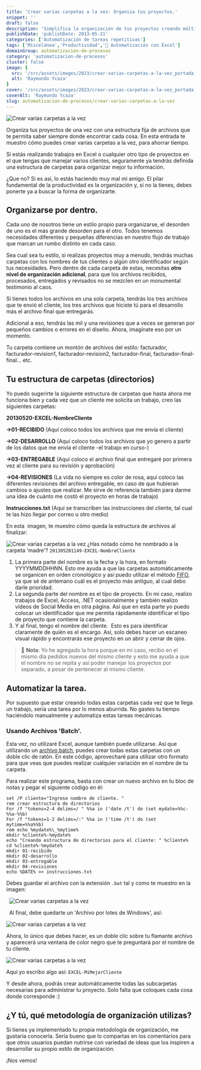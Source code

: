 ```yaml
---
title: 'Crear varias carpetas a la vez: Organiza tus proyectos.'
snippet: ''
draft: false 
description: 'Simplifica la organización de tus proyectos creando múltiples carpetas al mismo tiempo y aumenta tu productividad.'
publishDate: 'publishDate: 2013-05-21'
categories: ['Automatización de tareas repetitivas']
tags: ['Miscelánea','Productividad','🤖 Automatización con Excel']
domainGroup: automatizacion-de-procesos
category: 'automatizacion-de-procesos' 
cluster: false
image: {
  src: '/src/assets/images/2023/crear-varias-carpetas-a-la-vez_portada.png',
  alt: 'Raymundo Ycaza'
}
cover: '/src/assets/images/2023/crear-varias-carpetas-a-la-vez_portada.png'
coverAlt: 'Raymundo Ycaza'
slug: automatizacion-de-procesos/crear-varias-carpetas-a-la-vez
---
```


![Crear varias carpetas a la vez](./images/crear-varias-carpetas-a-la-vez_portada.png)

Organiza tus proyectos de una vez con una estructura fija de archivos que te permita saber siempre donde encontrar cada cosa. En esta entrada te muestro cómo puedes crear varias carpetas a la vez, para ahorrar tiempo.

Si estás realizando trabajos en Excel o cualquier otro tipo de proyectos en el que tengas que manejar varios clientes, seguramente ya tendrás definida una estructura de carpetas para organizar mejor tu información.

¿Que no? Si es así, lo estás haciendo muy mal mi amigo. El pilar fundamental de la productividad es la organización y, si no la tienes, debes ponerte ya a buscar la forma de organizarte.

## Organizarse por dentro.

Cada uno de nosotros tiene un estilo propio para organizarse, el desorden de uno es el más grande desorden para el otro. Todos tenemos necesidades diferentes y pequeñas diferencias en nuestro flujo de trabajo que marcan un rumbo distinto en cada caso.

Sea cual sea tu estilo, si realizas proyectos muy a menudo, tendrás muchas carpetas con los nombres de tus clientes o algún otro identificador según tus necesidades. Pero dentro de cada carpeta de estas, necesitas **otro nivel de organización adicional**, para que los archivos recibidos, procesados, entregados y revisados no se mezclen en un monumental testimonio al caos.

Si tienes todos los archivos en una sola carpeta, tendrás los tres archivos que te envió el cliente, los tres archivos que hiciste tú para el desarrollo más el archivo final que entregarás.

Adicional a eso, tendrás las mil y una revisiones que a veces se generan por pequeños cambios o errores en el diseño. Ahora, imagínate eso por un momento.

Tu carpeta contiene un montón de archivos del estilo: facturador, facturador-revision1, facturador-revision2, facturador-final, facturador-final-final... etc.

## Tu estructura de carpetas (directorios)

Yo puedo sugerirte la siguiente estructura de carpetas que hasta ahora me funciona bien y cada vez que un cliente me solicita un trabajo, creo las siguientes carpetas:

**20130520-EXCEL-NombreCliente**

**\->01-RECIBIDO** (Aquí coloco todos los archivos que me envía el cliente)

**\->02-DESARROLLO** (Aquí coloco todos los archivos que yo genero a partir de los datos que me envía el cliente -el trabajo en curso-)

**\->03-ENTREGABLE** (Aquí coloco el archivo final que entregaré por primera vez al cliente para su revisión y aprobación)

**\->04-REVISIONES** (La vida no siempre es color de rosa, aquí coloco las diferentes revisiones del archivo entregable, en caso de que hubieran cambios o ajustes que realizar. Me sirve de referencia también para darme una idea de cuánto me costó el proyecto en horas de trabajo)

**Instrucciones.txt** (Aquí se transcriben las instrucciones del cliente, tal cual te las hizo llegar por correo u otro medio)

En esta  imagen, te muestro cómo queda la estructura de archivos al finalizar:

![Crear varias carpetas a la vez](./images/crear-varias-carpetas-a-la-vez-000002.png) ¿Has notado cómo he nombrado a la carpeta 'madre'? `201305201149-EXCEL-NombreCliente`

1. La primera parte del nombre es la fecha y la hora, en formato YYYYMMDDHHNN. Esto me ayuda a que las carpetas automáticamente se organicen en orden cronológico y así puedo utilizar el método [FIFO](http://es.wikipedia.org/wiki/FIFO_y_LIFO_(contabilidad) "FIFO"), ya que sé de antemano cuál es el proyecto más antiguo, al cual debo darle prioridad.
2. La segunda parte del nombre es el tipo de proyecto. En mi caso, realizo trabajos de Excel, Access, .NET ocasionalmente y también realizo vídeos de Social Media en otra página. Así que en esta parte yo puedo colocar un identificador que me permita rápidamente identificar el tipo de proyecto que contiene la carpeta.
3. Y al final, tengo el nombre del cliente.  Esto es para identificar claramente de quién es el encargo. Así, solo debes hacer un escaneo visual rápido y encontrarás ese proyecto en un abrir y cerrar de ojos.

> 📝 **Nota**: Yo he agregado la hora porque en mi caso, recibo en el mismo día pedidos nuevos del mismo cliente y esto me ayuda a que el nombre no se repita y así poder manejar los proyectos por separado, a pesar de pertenecer al mismo cliente.

## Automatizar la tarea.

Por supuesto que estar creando todas estas carpetas cada vez que te llega un trabajo, sería una tarea por lo menos aburrida. No gastes tu tiempo haciéndolo manualmente y automatiza estas tareas mecánicas.

### Usando Archivos 'Batch'.

Esta vez, no utilizaré Excel, aunque también puede utilizarse. Así que utilizando un [archivo batch](http://es.wikipedia.org/wiki/Archivo_batch "Archivo batch"), puedes crear todas estas carpetas con un doble clic de ratón. En este código, aprovecharé para utilizar otro formato para que veas que puedes realizar cualquier variación en el nombre de tu carpeta.

Para realizar este programa, basta con crear un nuevo archivo en tu bloc de notas y pegar el siguiente código en él:

```
set /P cliente="Ingrese nombre de cliente. " 
rem crear estructura de directorios 
For /f "tokens=2-4 delims=/ " %%a in ('date /t') do (set mydate=%%c-%%a-%%b) 
For /f "tokens=1-2 delims=/:" %%a in ('time /t') do (set mytime=%%a%%b) 
rem echo %mydate%\_%mytime% 
mkdir %cliente%-%mydate% 
echo "Creando estructura de directorios para el cliente: " %cliente% 
cd %cliente%-%mydate% 
mkdir 01-recibido 
mkdir 02-desarrollo 
mkdir 03-entregable 
mkdir 04-revisiones 
echo %DATE% >> instrucciones.txt
```

Debes guardar el archivo con la extensión `.bat` tal y como te muestro en la imagen:

 
![Crear varias carpetas a la vez](./images/crear-varias-carpetas-a-la-vez-000003.png)

 
Al final, debe quedarte un 'Archivo por lotes de Windows', así:

![Crear varias carpetas a la vez](./images/crear-varias-carpetas-a-la-vez-000004.png)

Ahora, lo único que debes hacer, es un doble clic sobre tu flamante archivo y aparecerá una ventana de color negro que te preguntará por el nombre de tu cliente.

![Crear varias carpetas a la vez](./images/crear-varias-carpetas-a-la-vez-000005.png)

Aquí yo escribo algo así: `EXCEL-MiMejorCliente`

Y desde ahora, podrás crear automáticamente todas las subcarpetas necesarias para administrar tu proyecto. Solo falta que coloques cada cosa donde corresponde :)

## ¿Y tú, qué metodología de organización utilizas?

Si tienes ya implementado tu propia metodología de organización, me gustaría conocerla. Sería bueno que lo compartas en los comentarios para que otros usuarios puedan nutrirse con variedad de ideas que los inspiren a desarrollar su propio estilo de organización.

¡Nos vemos!

<Firma />